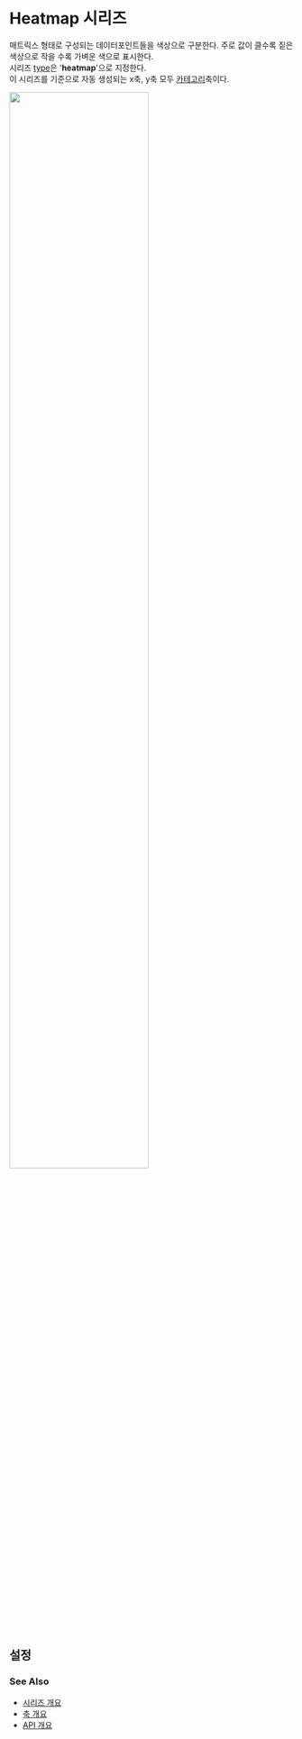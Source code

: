 # Heatmap 시리즈

매트릭스 형태로 구성되는 데이터포인트들을 색상으로 구분한다. 주로 값이 클수록 짙은 색상으로 작을 수록 가벼운 색으로 표시한다.<br/>
시리즈 [type](/config/config/series#type)은 '**heatmap**'으로 지정한다.<br/>
이 시리즈를 기준으로 자동 생성되는 x축, y축 모두 [카테고리](/config/config/xAxis/category)축이다.

<img src="/images/guide/series/heatmap-01.png" width="70%" class="border-img"/>

## 설정

### See Also

- [시리즈 개요](/guide/series)
- [축 개요](/guide/axes)
- [API 개요](/docs)